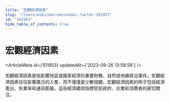 ```yaml
---
title: "宏觀經濟因素"
slug: "/learn/wiki/macroeconomic-factor-101953"
id: "101953"
hide_table_of_contents: true
---
```



# 宏觀經濟因素

<ArticleMeta id={101953} updatedAt={'2023-09-26 13:58:58'} />
<div className='border-solid border-b border-t-0 my-4 border-[var(--ifm-color-gray-300)]' />

宏觀經濟因素是指影響地區或國家經濟的重要財務、自然或地緣政治事件。宏觀經濟因素往往影響廣泛的人羣，而不僅僅是少數個體。宏觀經濟因素的例子包括經濟產出、失業率和通貨膨脹。這些經濟績效指標受到政府、企業和消費者的密切關注。

